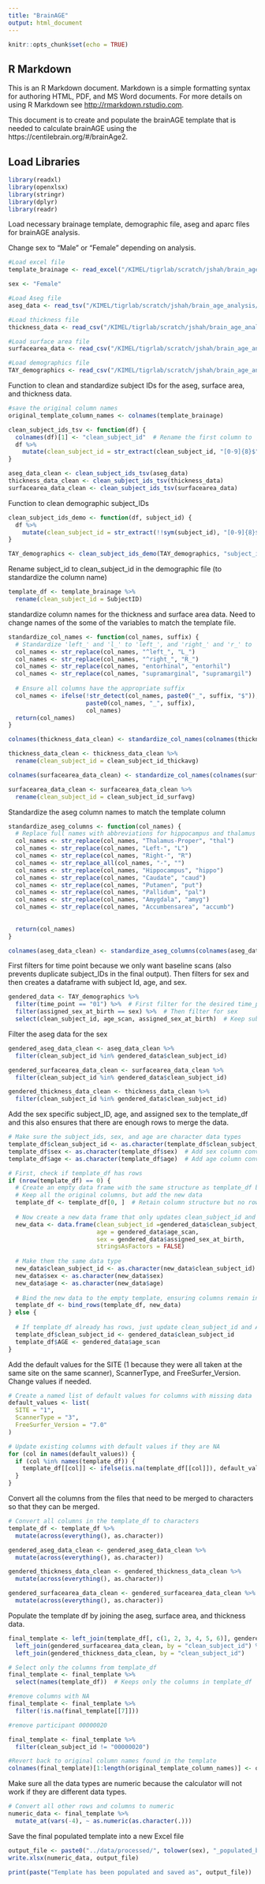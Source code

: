 ```yaml
---
title: "BrainAGE"
output: html_document
---
```


```r
knitr::opts_chunk$set(echo = TRUE)
```

## R Markdown

This is an R Markdown document. Markdown is a simple formatting syntax for authoring HTML, PDF, and MS Word documents. For more details on using R Markdown see <http://rmarkdown.rstudio.com>.

This document is to create and populate the brainAGE template that is needed to calculate brainAGE using the https://centilebrain.org/#/brainAge2. 

## Load Libraries

```r
library(readxl)
library(openxlsx)
library(stringr)
library(dplyr)
library(readr)
```
Load necessary brainage template, demographic file, aseg and aparc files for brainAGE analysis. 

Change sex to "Male" or "Female" depending on analysis.

```r
#Load excel file
template_brainage <- read_excel("/KIMEL/tigrlab/scratch/jshah/brain_age_analysis/data/raw/brainAGE_template.xlsx")

sex <- "Female"

#Load Aseg file
aseg_data <- read_tsv("/KIMEL/tigrlab/scratch/jshah/brain_age_analysis/data/raw/00_group2_stats_tables/aseg.tsv")

#Load thickness file
thickness_data <- read_csv("/KIMEL/tigrlab/scratch/jshah/brain_age_analysis/data/processed/thickness_data.csv")

#Load surface area file
surfacearea_data <- read_csv("/KIMEL/tigrlab/scratch/jshah/brain_age_analysis/data/processed/surfacearea_data.csv")

#Load demographics file
TAY_demographics <- read_csv("/KIMEL/tigrlab/scratch/jshah/brain_age_analysis/data/raw/tay_mri_demo_summer2024.csv")
```

Function to clean and standardize subject IDs for the aseg, surface area, and thickness data. 

```r
#save the original column names
original_template_column_names <- colnames(template_brainage)

clean_subject_ids_tsv <- function(df) {
  colnames(df)[1] <- "clean_subject_id"  # Rename the first column to 'clean_subject_id'
  df %>%
    mutate(clean_subject_id = str_extract(clean_subject_id, "[0-9]{8}$"))  # Extract the last 8 digits of subject IDs
}

aseg_data_clean <- clean_subject_ids_tsv(aseg_data)
thickness_data_clean <- clean_subject_ids_tsv(thickness_data)
surfacearea_data_clean <- clean_subject_ids_tsv(surfacearea_data)

```

Function to clean demographic subject_IDs

```r
clean_subject_ids_demo <- function(df, subject_id) {
  df %>%
    mutate(clean_subject_id = str_extract(!!sym(subject_id), "[0-9]{8}$"))
}

TAY_demographics <- clean_subject_ids_demo(TAY_demographics, "subject_id")

```

Rename subject_id to clean_subject_id in the demographic file (to standardize the column name)

```r
template_df <- template_brainage %>%
  rename(clean_subject_id = SubjectID)
```

standardize column names for the thickness and surface area data. Need to change names of the some of the variables to match the template file. 

```r
standardize_col_names <- function(col_names, suffix) {
  # Standardize 'left_' and 'l_' to 'left_', and 'right_' and 'r_' to 'right_'
  col_names <- str_replace(col_names, "^left_", "L_")
  col_names <- str_replace(col_names, "^right_", "R_")
  col_names <- str_replace(col_names, "entorhinal", "entorhil")
  col_names <- str_replace(col_names, "supramarginal", "supramargil")
  
  # Ensure all columns have the appropriate suffix
  col_names <- ifelse(!str_detect(col_names, paste0("_", suffix, "$")),
                      paste0(col_names, "_", suffix),
                      col_names)
  return(col_names)
}

colnames(thickness_data_clean) <- standardize_col_names(colnames(thickness_data_clean), "thickavg")

thickness_data_clean <- thickness_data_clean %>%
  rename(clean_subject_id = clean_subject_id_thickavg)

colnames(surfacearea_data_clean) <- standardize_col_names(colnames(surfacearea_data_clean), "surfavg")

surfacearea_data_clean <- surfacearea_data_clean %>%
  rename(clean_subject_id = clean_subject_id_surfavg)

```

Standardize the aseg column names to match the template column

```r
standardize_aseg_columns <- function(col_names) {
  # Replace full names with abbreviations for hippocampus and thalamus
  col_names <- str_replace(col_names, "Thalamus-Proper", "thal")
  col_names <- str_replace(col_names, "Left-", "L")
  col_names <- str_replace(col_names, "Right-", "R")
  col_names <- str_replace_all(col_names, "-", "")
  col_names <- str_replace(col_names, "Hippocampus", "hippo")
  col_names <- str_replace(col_names, "Caudate", "caud")
  col_names <- str_replace(col_names, "Putamen", "put")
  col_names <- str_replace(col_names, "Pallidum", "pal")
  col_names <- str_replace(col_names, "Amygdala", "amyg")
  col_names <- str_replace(col_names, "Accumbensarea", "accumb")
    
  
  return(col_names)
}

colnames(aseg_data_clean) <- standardize_aseg_columns(colnames(aseg_data_clean))

```

First filters for time point because we only want baseline scans (also prevents duplicate subject_IDs in the final output). Then filters for sex and then creates a dataframe with subject Id, age, and sex. 

```r

gendered_data <- TAY_demographics %>%
  filter(time_point == "01") %>%  # First filter for the desired time_point
  filter(assigned_sex_at_birth == sex) %>%  # Then filter for sex
  select(clean_subject_id, age_scan, assigned_sex_at_birth)  # Keep subject ID, age, and sex for merging

```

Filter the aseg data for the sex

```r
gendered_aseg_data_clean <- aseg_data_clean %>%
  filter(clean_subject_id %in% gendered_data$clean_subject_id)

gendered_surfacearea_data_clean <- surfacearea_data_clean %>%
  filter(clean_subject_id %in% gendered_data$clean_subject_id)

gendered_thickness_data_clean <- thickness_data_clean %>%
  filter(clean_subject_id %in% gendered_data$clean_subject_id)

```

Add the sex specific subject_ID, age, and assigned sex to the template_df and this also ensures that there are enough rows to merge the data. 

```r

# Make sure the subject_ids, sex, and age are character data types
template_df$clean_subject_id <- as.character(template_df$clean_subject_id)
template_df$sex <- as.character(template_df$sex)  # Add sex column conversion
template_df$age <- as.character(template_df$age)  # Add age column conversion

# First, check if template_df has rows
if (nrow(template_df) == 0) {
  # Create an empty data frame with the same structure as template_df but add the subject IDs and age
  # Keep all the original columns, but add the new data
  template_df <- template_df[0, ]  # Retain column structure but no rows
  
  # Now create a new data frame that only updates clean_subject_id and AGE
  new_data <- data.frame(clean_subject_id =gendered_data$clean_subject_id,
                         age = gendered_data$age_scan,
                         sex = gendered_data$assigned_sex_at_birth,
                         stringsAsFactors = FALSE)
  
  # Make them the same data type
  new_data$clean_subject_id <- as.character(new_data$clean_subject_id)
  new_data$sex <- as.character(new_data$sex)
  new_data$age <- as.character(new_data$age)
  
  # Bind the new data to the empty template, ensuring columns remain intact
  template_df <- bind_rows(template_df, new_data)
} else {
  
  # If template_df already has rows, just update clean_subject_id and AGE columns
  template_df$clean_subject_id <- gendered_data$clean_subject_id
  template_df$AGE <- gendered_data$age_scan
}
```

Add the default values for the SITE (1 because they were all taken at the same site on the same scanner), ScannerType, and FreeSurfer_Version. Change values if needed. 

```r

# Create a named list of default values for columns with missing data
default_values <- list(
  SITE = "1",
  ScannerType = "3",
  FreeSurfer_Version = "7.0"
)

# Update existing columns with default values if they are NA
for (col in names(default_values)) {
  if (col %in% names(template_df)) {
    template_df[[col]] <- ifelse(is.na(template_df[[col]]), default_values[[col]], template_df[[col]])
  }
}
```

Convert all the columns from the files that need to be merged to characters so that they can be merged.

```r

# Convert all columns in the template_df to characters
template_df <- template_df %>%
  mutate(across(everything(), as.character))

gendered_aseg_data_clean <- gendered_aseg_data_clean %>%
  mutate(across(everything(), as.character))

gendered_thickness_data_clean <- gendered_thickness_data_clean %>%
  mutate(across(everything(), as.character))

gendered_surfacearea_data_clean <- gendered_surfacearea_data_clean %>%
  mutate(across(everything(), as.character))

```

Populate the template df by joining the aseg, surface area, and thickness data. 

```r
final_template <- left_join(template_df[, c(1, 2, 3, 4, 5, 6)], gendered_aseg_data_clean, by = "clean_subject_id") %>%  
  left_join(gendered_surfacearea_data_clean, by = "clean_subject_id") %>%
  left_join(gendered_thickness_data_clean, by = "clean_subject_id") 

# Select only the columns from template_df
final_template <- final_template %>%
  select(names(template_df))  # Keeps only the columns in template_df  

#remove columns with NA
final_template <- final_template %>%
  filter(!is.na(final_template[[7]]))

#remove participant 00000020

final_template <- final_template %>%
  filter(clean_subject_id != "00000020")

#Revert back to original column names found in the template
colnames(final_template)[1:length(original_template_column_names)] <- original_template_column_names

```

Make sure all the data types are numeric because the calculator will not work if they are different data types. 

```r

# Convert all other rows and columns to numeric
numeric_data <- final_template %>%
  mutate_at(vars(-4), ~ as.numeric(as.character(.)))

```

Save the final populated template into a new Excel file

```r

output_file <- paste0("../data/processed/", tolower(sex), "_populated_brainAGE_template.xlsx")
write.xlsx(numeric_data, output_file)

print(paste("Template has been populated and saved as", output_file))
```